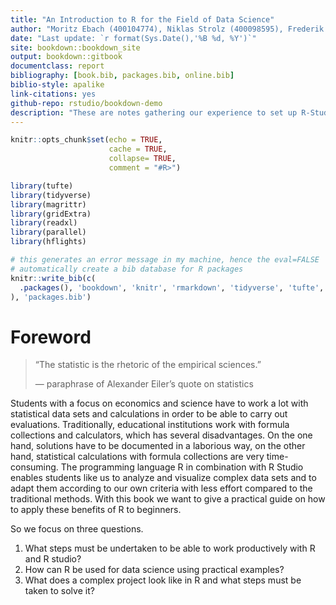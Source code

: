 ```yaml
--- 
title: "An Introduction to R for the Field of Data Science"
author: "Moritz Ebach (400104774), Niklas Strolz (400098595), Frederik Miebach (KOWH116385)"
date: "Last update: `r format(Sys.Date(),'%B %d, %Y')`"
site: bookdown::bookdown_site
output: bookdown::gitbook
documentclass: report
bibliography: [book.bib, packages.bib, online.bib]
biblio-style: apalike
link-citations: yes
github-repo: rstudio/bookdown-demo
description: "These are notes gathering our experience to set up R-Studio and use R for data science."
---
```


```r
knitr::opts_chunk$set(echo = TRUE,
                      cache = TRUE,
                      collapse= TRUE,
                      comment = "#R>")

library(tufte)
library(tidyverse)
library(magrittr)
library(gridExtra)
library(readxl)
library(parallel)
library(hflights)
```



```r
# this generates an error message in my machine, hence the eval=FALSE
# automatically create a bib database for R packages
knitr::write_bib(c(
  .packages(), 'bookdown', 'knitr', 'rmarkdown', 'tidyverse', 'tufte', 'gridExtra', 'magrittr', 'readxl', 'parallel'
), 'packages.bib')

```


# Foreword {-}



> "The statistic is the rhetoric of the empirical sciences."   
>
> --- paraphrase of Alexander Eiler's quote on statistics 



Students with a focus on economics and science have to work a lot with statistical data sets and calculations in order to be able to carry out evaluations. Traditionally, educational institutions work with formula collections and calculators, which has several disadvantages. On the one hand, solutions have to be documented in a laborious way, on the other hand, statistical calculations with formula collections are very time-consuming. The programming language R in combination with R Studio enables students like us to analyze and visualize complex data sets and to adapt them according to our own criteria with less effort compared to the traditional methods. With this book we want to give a practical guide on how to apply these benefits of R to beginners.

So we focus on three questions.

1. What steps must be undertaken to be able to work productively with R and R studio?
2. How can R be used for data science using practical examples?
3. What does a complex project look like in R and what steps must be taken to solve it?
